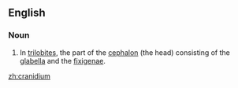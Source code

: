 ==English==

===Noun===
{{en-noun}}

# {{anatomy}} In [[trilobite]]s, the part of the [[cephalon]] (the head) consisting of the [[glabella]] and the [[fixigena]]e.

[[zh:cranidium]]